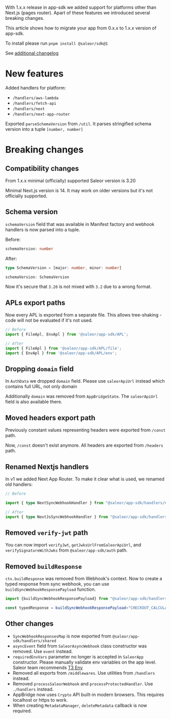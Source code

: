 With 1.x.x release in app-sdk we added support for platforms other than Next.js (pages router). Apart of these features we introduced several breaking changes.

This article shows how to migrate your app from 0.x.x to 1.x.x version of app-sdk.

To install please run `pnpm install @saleor/sdk@1`

See [additional changelog](https://github.com/saleor/app-sdk/releases/tag/v1.0.0)

# New features

Added handlers for platform:
- `/handlers/aws-lambda`
- `/handlers/fetch-api`
- `/handlers/next`
- `/handlers/next-app-router`

Exported `parseSchemaVersion` from `/util`. It parses stringified schema version into a tuple `[number, number]`

# Breaking changes

## Compatibility changes

From 1.x.x minimal (officially) supported Saleor version is 3.20

Minimal Next.js version is 14. It may work on older versions but it's not officially supported.

## Schema version

`schemaVersion` field that was available in Manifest factory and webhook handlers is now parsed into a tuple.

Before:

```typescript
schemaVersion: number
```

After:

```typescript
type SchemaVersion = [major: number, minor: number]

schemaVersion: SchemaVersion
```

Now it's secure that `3.20` is not mixed with `3.2` due to a wrong format.

## APLs export paths

Now every APL is exported from a separate file. This allows tree-shaking - code will not be evaluated if it's not used.

```typescript
// Before
import { FileApl, EnvApl } from '@saleor/app-sdk/APL';

// After
import { FileApl } from '@saleor/app-sdk/APL/file';
import { EnvApl } from '@saleor/app-sdk/APL/env';

```

## Dropping `domain` field

In `AuthData` we dropped `domain` field. Please use `saleorApiUrl` instead which contains full URL, not only domain

Additionally `domain` was removed from `AppBridgeState`. The `saleorApiUrl` field is also available there.

## Moved headers export path

Previously constant values representing headers were exported from `/const` path.

Now, `/const` doesn't exist anymore. All headers are exported from `/headers` path.

## Renamed Nextjs handlers

In v1 we added Next App Router. To make it clear what is used, we renamed old handlers:

```typescript
// Before

import { type NextSyncWebhookHandler } from "@saleor/app-sdk/handlers/next";

// After
import { type NextJsSyncWebhookHandler } from "@saleor/app-sdk/handlers/next";
```

## Removed `verify-jwt` path

You can now import `verifyJwt`, `getJwksUrlFromSaleorApiUrl`, and `verifySignatureWithJwks` from `@saleor/app-sdk/auth` path.

## Removed `buildResponse`

`ctx.buildResponse` was removed from Webhook's context. Now to create a typed response from sync webhook, you can use `buildSyncWebhookResponsePayload` function.


```typescript
import {buildSyncWebhookResponsePayload} from "@saleor/app-sdk/handlers/shared"

const typedResponse = buildSyncWebhookResponsePayload<"CHECKOUT_CALCULATE_TAXES">({/* Input will be typed here */})
```

## Other changes

- `SyncWebhookResponsesMap` is now exported from `@saleor/app-sdk/handlers/shared`
- `asyncEvent` field from `SaleorAsyncWebhook` class constructor was removed. Use `event` instead.
- `requiredEnvVars` parameter no longer is accepted in `SaleorApp` constructor. Please manually validate env variables on the app level. Saleor team recommends [T3 Env](https://env.t3.gg/docs/introduction)
- Removed all exports from `/middlewares`. Use utilities from `/handlers` instead.
- Removed `processSaleorWebhook` and `processProtectedHandler`. Use `./handlers` instead.
- AppBridge now uses `Crypto` API built-in modern browsers. This requires localhost or https to work.
- When creating `MetadataManager`, `deleteMetadata` callback is now required.